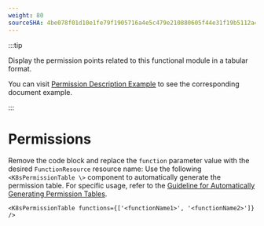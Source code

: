 ```yaml
---
weight: 80
sourceSHA: 4be078f01d10e1fe79f1905716a4e5c479e210880605f44e31f19b5112a48feb
---
```


:::tip

Display the permission points related to this functional module in a tabular format.

You can visit [Permission Description Example](https://product-doc-guide.alauda.cn/template/permissions/example.html) to see the corresponding document example.

:::

# Permissions

Remove the code block and replace the `function` parameter value with the desired `FunctionResource` resource name:
Use the following `<K8sPermissionTable \>` component to automatically generate the permission table. For specific usage, refer to the [Guideline for Automatically Generating Permission Tables](https://product-doc-guide.alauda.cn/guide/auto_gen_permissions.html).

```mdx
<K8sPermissionTable functions={['<functionName1>', '<functionName2>']} />
```
